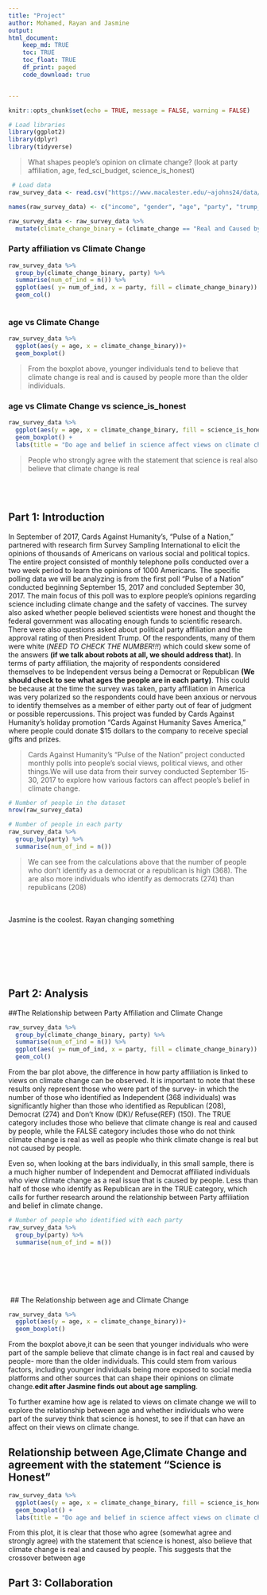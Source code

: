 ```yaml
---
title: "Project"
author: Mohamed, Rayan and Jasmine
output:
html_document:
    keep_md: TRUE
    toc: TRUE
    toc_float: TRUE
    df_print: paged
    code_download: true


---
```



```r
knitr::opts_chunk$set(echo = TRUE, message = FALSE, warning = FALSE)

```

```r
# Load libraries
library(ggplot2)
library(dplyr)
library(tidyverse)
```
 > What shapes people’s opinion on climate change?
 (look at party affiliation, age, fed_sci_budget, science_is_honest)


```r
 # Load data
raw_survey_data <- read.csv("https://www.macalester.edu/~ajohns24/data/pulse_of_the_nation.csv")

names(raw_survey_data) <- c("income", "gender", "age", "party", "trump_approval", "education", "marital", "robots", "climate_change", "transformers", "science_is_honest", "vaccines_are_safe", "books", "ghosts", "fed_sci_budget", "earth_sun", "wise_unwise")

raw_survey_data <- raw_survey_data %>% 
  mutate(climate_change_binary = (climate_change == "Real and Caused by People"))
```

### Party affiliation vs Climate Change
```r
raw_survey_data %>%
  group_by(climate_change_binary, party) %>% 
  summarise(num_of_ind = n()) %>% 
  ggplot(aes( y= num_of_ind, x = party, fill = climate_change_binary)) +
  geom_col() 



```



### age vs Climate Change 


```r
raw_survey_data %>% 
  ggplot(aes(y = age, x = climate_change_binary))+
  geom_boxplot()
```

> From the boxplot above, younger individuals tend to believe that climate change is real and is caused by people more than the older individuals.



### age vs Climate Change vs science_is_honest

```r
raw_survey_data %>% 
  ggplot(aes(y = age, x = climate_change_binary, fill = science_is_honest))+
  geom_boxplot() +
  labs(title = "Do age and belief in science affect views on climate change?", x = "Climate change is real and caused by people", y= "Age")
```
> People who strongly agree with the statement that science is real also believe that climate change is real




\
\



## Part 1: Introduction

  In September of 2017, Cards Against Humanity's, "Pulse of a Nation," partnered with research firm Survey Sampling International to elicit the opinions of thousands of Americans on various social and political topics. The entire project consisted of monthly telephone polls conducted over a two week period to learn the opinions of 1000 Americans. 
  The specific polling data we will be analyzing is from the first poll "Pulse of a Nation" conducted beginning September 15, 2017 and concluded September 30, 2017. The main focus of this poll was to explore people's opinions regarding science including climate change and the safety of vaccines. The survey also asked whether people believed scientists were honest and thought the federal government was allocating enough funds to scientific research. There were also questions asked about political party affiliation and the approval rating of then President Trump. Of the respondents, many of them were white (*NEED TO CHECK THE NUMBER!!!*) which could skew some of the answers **(if we talk about robots at all, we should address that)**. In terms of party affiliation, the majority of respondents considered themselves to be Independent versus being a Democrat or Republican **(We should check to see what ages the people are in each party)**. This could be because at the time the survey was taken, party affiliation in America was very polarized so the respondents could have been anxious or nervous to identify themselves as a member of either party out of fear of judgment or possible repercussions. 
  This project was funded by Cards Against Humanity's holiday promotion "Cards Against Humanity Saves America," where people could donate $15 dollars to the company to receive special gifts and prizes. 



> Cards Against Humanity’s “Pulse of the Nation” project conducted monthly polls into people’s social views, political views, and other things.We will use data from their survey conducted September 15-30, 2017 to explore how various factors can affect people’s belief in climate change.


```r
# Number of people in the dataset 
nrow(raw_survey_data)

# Number of people in each party 
raw_survey_data %>%
  group_by(party) %>% 
  summarise(num_of_ind = n()) 
```


> We can see from the calculations above that the number of people who don't identify as a democrat or a republican is high (368). The are also more individuals who identify as democrats (274) than republicans (208)

\
\
Jasmine is the coolest. 
Rayan changing something

\
\
\
\
\



## Part 2: Analysis

##The Relationship between Party Affiliation and Climate Change

```r
raw_survey_data %>%
  group_by(climate_change_binary, party) %>% 
  summarise(num_of_ind = n()) %>% 
  ggplot(aes( y= num_of_ind, x = party, fill = climate_change_binary)) +
  geom_col() 
```
From the bar plot above, the difference in how party affiliation is linked to views on climate change can be observed. It is important to note that these results only represent those who were part of the survey- in which the number of those who identified as Independent (368 individuals) was significantly higher than those who identified as Republican (208), Democrat (274) and Don't Know (DK)/ Refuse(REF) (150). The TRUE category includes those who believe that climate change is real and caused by people, while the FALSE category includes those who do not think climate change is real as well as people who think climate change is real but not caused by people.

Even so, when looking at the bars individually, in this small sample, there is a much higher number of Independent and Democrat affiliated individuals who view climate change as a real issue that is caused by people. Less than half of those who identify as Republican are in the TRUE category, which calls for further research around the relationship between Party affiliation and belief in climate change.

```r
# Number of people who identified with each party 
raw_survey_data %>%
  group_by(party) %>% 
  summarise(num_of_ind = n()) 
```



\
\
\
\
\
\ ## The Relationship between age and Climate Change

```r
raw_survey_data %>% 
  ggplot(aes(y = age, x = climate_change_binary))+
  geom_boxplot()
```
From the boxplot above,it can be seen that younger individuals who were part of the sample believe that climate change is in fact real and caused by people- more than the older individuals. This could stem from various factors, including younger individuals being more exposed to social media platforms and other sources that can shape their opinions on climate change.**edit after Jasmine finds out about age sampling**.

To further examine how age is related to views on climate change we will to explore the relationship between age and whether individuals who were part of the survey think that science is honest, to see if that can have an affect on their views on climate change. 


## Relationship between Age,Climate Change and agreement with the statement "Science is Honest"
```r
raw_survey_data %>% 
  ggplot(aes(y = age, x = climate_change_binary, fill = science_is_honest))+
  geom_boxplot() +
  labs(title = "Do age and belief in science affect views on climate change?", x = "Climate change is real and caused by people", y= "Age")
```
From this plot, it is clear that those who agree (somewhat agree and strongly agree) with the statement that science is honest, also believe that climate change is real and  caused by people. This suggests that the crossover between age 

## Part 3: Collaboration


